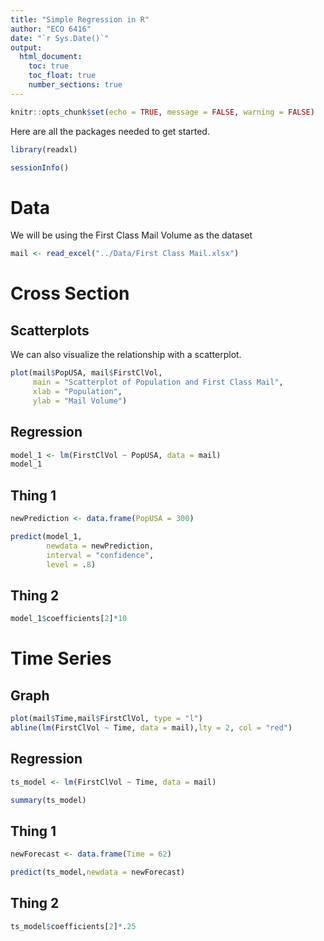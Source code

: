 ```yaml
---
title: "Simple Regression in R"
author: "ECO 6416"
date: "`r Sys.Date()`"
output: 
  html_document:
    toc: true
    toc_float: true
    number_sections: true
---
```


```r
knitr::opts_chunk$set(echo = TRUE, message = FALSE, warning = FALSE)
```

Here are all the packages needed to get started.

```r
library(readxl)

sessionInfo()
```

# Data

We will be using the First Class Mail Volume as the dataset

```r
mail <- read_excel("../Data/First Class Mail.xlsx")
```

# Cross Section

## Scatterplots

We can also visualize the relationship with a scatterplot.

```r
plot(mail$PopUSA, mail$FirstClVol,
     main = "Scatterplot of Population and First Class Mail",
     xlab = "Population",
     ylab = "Mail Volume")
```

## Regression

```r
model_1 <- lm(FirstClVol ~ PopUSA, data = mail)
model_1
```

## Thing 1 

```r

newPrediction <- data.frame(PopUSA = 300)

predict(model_1,
        newdata = newPrediction,
        interval = "confidence",
        level = .8)
```

## Thing 2

```r
model_1$coefficients[2]*10
```


# Time Series

## Graph

```r
plot(mail$Time,mail$FirstClVol, type = "l")
abline(lm(FirstClVol ~ Time, data = mail),lty = 2, col = "red")
```


## Regression

```r
ts_model <- lm(FirstClVol ~ Time, data = mail)

summary(ts_model)
```

## Thing 1

```r
newForecast <- data.frame(Time = 62)

predict(ts_model,newdata = newForecast)
```


## Thing 2

```r
ts_model$coefficients[2]*.25
```

